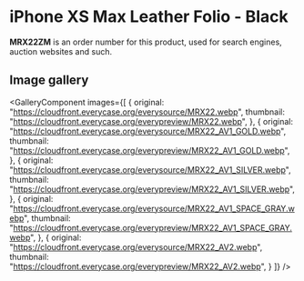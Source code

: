 
# iPhone XS Max Leather Folio - Black

<Callout type='info' emoji='👉🏻'>**MRX22ZM** is an order number for this product, used for search engines, auction websites and such.</Callout>

## Image gallery

<GalleryComponent
    images={[
      {
        original: "https://cloudfront.everycase.org/everysource/MRX22.webp",
        thumbnail: "https://cloudfront.everycase.org/everypreview/MRX22.webp",
      },
      {
        original: "https://cloudfront.everycase.org/everysource/MRX22_AV1_GOLD.webp",
        thumbnail: "https://cloudfront.everycase.org/everypreview/MRX22_AV1_GOLD.webp",
      },
      {
        original: "https://cloudfront.everycase.org/everysource/MRX22_AV1_SILVER.webp",
        thumbnail: "https://cloudfront.everycase.org/everypreview/MRX22_AV1_SILVER.webp",
      },
      {
        original: "https://cloudfront.everycase.org/everysource/MRX22_AV1_SPACE_GRAY.webp",
        thumbnail: "https://cloudfront.everycase.org/everypreview/MRX22_AV1_SPACE_GRAY.webp",
      },
      {
        original: "https://cloudfront.everycase.org/everysource/MRX22_AV2.webp",
        thumbnail: "https://cloudfront.everycase.org/everypreview/MRX22_AV2.webp",
      }
    ]}
  />
